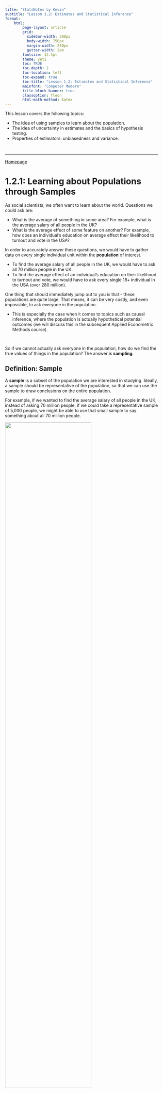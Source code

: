 ```yaml
---
title: "StatsNotes by Kevin"
subtitle: "Lesson 1.2: Estimates and Statistical Inference"
format:
    html:
        page-layout: article
        grid:
          sidebar-width: 300px
          body-width: 750px
          margin-width: 250px
          gutter-width: 2em
        fontsize: 12.5pt
        theme: yeti
        toc: TRUE
        toc-depth: 2
        toc-location: left
        toc-expand: true
        toc-title: "Lesson 1.2: Estimates and Statistical Inference"
        mainfont: "Computer Modern"
        title-block-banner: true
        classoption: fleqn
        html-math-method: katex
---
```


This lesson covers the following topics:

-   The idea of using samples to learn about the population.
-   The idea of uncertainty in estimates and the basics of hypothesis testing.
-   Properties of estimators: unbiasedness and variance.

<br />

------------------------------------------------------------------------

[Homepage](https://statsnotes.github.io)

# 1.2.1: Learning about Populations through Samples

As social scientists, we often want to learn about the world. Questions we could ask are:

-   What is the average of something in some area? For example, what is the average salary of all people in the UK?
-   What is the average effect of some feature on another? For example, how does an individual's education on average effect their likelihood to turnout and vote in the USA?

In order to accurately answer these questions, we would have to gather data on every single individual unit within the **population** of interest.

-   To find the average salary of all people in the UK, we would have to ask all 70 million people in the UK.
-   To find the average effect of an individual's education on their likelihood to turnout and vote, we would have to ask every single 18+ individual in the USA (over 280 million).

One thing that should immediately jump out to you is that - these populations are quite large. That means, it can be very costly, and even impossible, to ask everyone in the population.

-   This is especially the case when it comes to topics such as causal inference, where the population is actually hypothetical potential outcomes (we will discuss this in the subsequent Applied Econometric Methods course).

<br />

So if we cannot actually ask everyone in the population, how do we find the true values of things in the population? The answer is **sampling**.

::: callout-tip
## Definition: Sample

A **sample** is a subset of the population we are interested in studying. Ideally, a sample should be representative of the population, so that we can use the sample to draw conclusions on the entire population.

For example, if we wanted to find the average salary of all people in the UK, instead of asking 70 million people, if we could take a representative sample of 5,000 people, we might be able to use that small sample to say something about all 70 million people.
:::

![](images/clipboard-2421254692.png){fig-align="center" width="75%"}

The **sampling procedure** is how we decide to sample. The best sampling procedure is **random sampling** - where every unit in the population as an equal chance of being selected.

Because every unit in the population is equally likely to be included in our sample, it is likely our sample will be very reflective of the population, making it easier to draw conclusions.

<br />

<br />

------------------------------------------------------------------------

[Homepage](https://statsnotes.github.io)

# 1.2.2: Estimands, Estimators, and Estimates

Let us formalise the idea of sampling and populations that we described above with three concepts: Estimands, Estimators, and Estimate.

::: callout-tip
## Definition: Estimand

An estimand is the true value in the population that we are trying to estimate. We typically notate the estimand as $\theta$.

-   For example, if we wanted to find the average salary of all people in the UK, the estimand would be the true average salary of all people in the UK.

-   For example if we wanted to find he average effect of an individual's education on their likelihood to turnout and vote in the USA, the estimand would be the true average effect for all people in the USA.
:::

Basically, an estimand is what we are trying to find.

However, as I said before, we often can't find the true value in the population because it is too hard (or sometimes impossible) to ask everyone in the population. Thus, we cannot directly calculate the estimand $\theta$.

<br />

Because we cannot directly get the estimand $\theta$, we will instead have to estimate the true $\theta$ with an estimator on the sample we have taken.

::: callout-tip
## Definition: Estimator

An estimator is a procedure for taking sample data to produce an estimate value of the true population relationship.

-   For example, if we wanted to find the average salary of all people in the UK, the estimator could be be to find the **sample average** salary within our sample.
:::

We will discuss estimators in detail throughout the rest of this course.

<br />

Once we have run the estimator, it will output an estimate, a prediction of the true value of $\theta$.

::: callout-tip
## Definition: Estimate

An estimate is the value produced by an estimator. It is our guess of what the true population parameter is. We typically notate an estimate as $\hat\theta_n$ (the hat above means estimate).
:::

The rest of this chapter will be focused on the properties of these estimates.

<br />

<br />

------------------------------------------------------------------------

[Homepage](https://statsnotes.github.io)

# 1.2.3: Uncertainty in Estimates and Sampling Distributions

Let us go back to the example of finding the average salary of all people in the UK.

Let us say that we gather a sample of 1,000 individuals, and calculate the sample mean, getting our estimate $\hat\theta_1$.

Then, let us say we gather another sample of 1,000 individuals, and get another estimate $\hat\theta_2$.

-   This estimate will not be the same as the first - as if we are randomly sampling (or any sampling process), the chance we get the same exact 1,000 individuals is unlikely.
-   The slight changes in our sample will mean our estimate is slightly different for the new sample.

We keep taking samples, and keep getting more estimates $\hat\theta_3, \hat\theta_4, ..., \hat\theta_n$. Imagine we keep taking samples forever (infinitely).

<br />

Now, we have a ton of different estimates $\hat\theta_1, \hat\theta_2, ..., \hat\theta_n$. Let us plot these as if they are outcomes of a random variable.

-   We put different $\hat\theta$ estimates on the horizontal axis, and put the frequency in which they occur on the vertical axis.

We will get a distribution something like this:

![](images/clipboard-2444367374.png){fig-align="center" width="65%"}

This distribution is called a **sampling distribution**.

::: callout-tip
## Definition: Sampling Distribution

The sampling distribution is the imaginary distribution of estimates, if we repeated the sampling and estimation process many many times.
:::

Just like any other distribution, this sampling distribution also has an expectation and variance.

-   The expected value of this distribution is the true population estimate $\theta$, assuming that our estimator is unbiased (we will discuss this later).
-   The variance of this distribution is how spread apart our estimates are.

Importantly, the standard deviation (square root of variance) of this distribution is called the **standard error**.

-   The standard error essentially tells us how spread-out our estimates of our estimator are.
-   This is very useful for quantifying the precision of our estimates, and will be used in numerous tests in this course.

<br />

<br />

------------------------------------------------------------------------

[Homepage](https://statsnotes.github.io)

# 1.2.4: Central Limit Theorem

We now know what a sampling distribution is - the distribution of estimates from different samples under repeated sampling.

However, why is this sampling distribution useful to us? The answer is the Central Limit Theorem.

::: callout-tip
## Definition: Central Limit Theorem

The central limit theorem says that when you have a sufficiently large sample size (each sample generally above 30), the [sampling distribution starts to approximate a normal distribution]{.underline}. This is even the case when the variable's underlying distribution is not normal.
:::

So cool, the sampling distribution mimics a normal distribution. Why is that important?

Recall from [section 1.6](https://politicalscience.github.io/metrics/1.html#the-normal-distribution), we explained how the normal distribution has some very useful properties in terms of standard deviations.

![](images/clipboard-2691725554.png){fig-align="center" width="85%"}

Within 1 standard deviation on either side of the mean, 68% of the area under the distribution curve is included. Within 2 standard deviations on either side, 95%, and within 3 standard deviations, 99.7%.

We know the standard deviation of a sampling distribution is the standard error. What this tells us is that we know how likely it is to get a certain specific sample estimate.

-   If a specific sample estimate $\hat\theta_n$ is at 1 standard deviation from the mean, that estimate or closer is likely to occur 68% of the time, and that estimate or farther is likely to occur 32% of the time.

-   If a specific sample estimate $\hat\theta_n$ is at 2 standard deviations, that estimate or anything closer is likely to occur 95% of the time, and that estimate or farther is likely to occur 5% of the time.

Essentially, [we can tell the likelihood of getting any $\hat\theta_n$ estimate with the central limit theorem]{.underline}.

This will become very useful for several applications, including hypothesis testing covered in the next section.

<br />

<br />

------------------------------------------------------------------------

[Homepage](https://statsnotes.github.io)

# 1.2.5: Intuition of Hypothesis Testing

Let us say we have some status-quo theory.

-   A status-quo theory is the generally accepted value of the true estimand $\theta$ in your field.
-   Often, the status-quo value is zero - for example, there is no relationship between income and education (0). This is generally the case for many research topics which have not been studies.
-   However, the status-quo theory can be anything that is generally accepted as a value of $\theta$ for your situation.

This status quo theory is called the **null hypothesis**, notated $H_0$.

<br />

However, you believe this status-quo theory is wrong, and want to find some way to disprove it. You have an **alternative hypothesis** $H_1$, which you believe to be correct.

How do we prove the **null hypothesis** is wrong and our **alternative hypothesis** is correct?

<br />

We cannot actually know what probability that the status-quo theory is wrong, or what probability that our theory is right.

However, what we can calculate (as seen in the previous section), is the probability of getting a certain sample estimate $\hat\theta_n$, assuming the status-quo theory is true.

If we assume the status-quo theory is true (as we typically do, until we prove it false), that means that the hypothetical sampling distribution would be centered at the null hypothesis value $H_0$.

-   Then, we can gather a sample, and calculate some sample estimate $\hat\theta$.
-   Using the central limit theorem, we can calculate the probability of getting our sample estimate $\hat\theta$, given the null hypothesis $H_0$ was true.

If the probability of getting our sample estimate $\hat\theta$ is very very low given the null hypothesis was true, we conclude this as convincing evidence that the null hypothesis is actually false.

-   After all, if you only have a tiny tiny chance of getting the specific $\hat\theta$ value you did, that likely doesn't mean you got super lucky, it just means that the null hypothesis is not true, and that the true value of $H_0$ is something different that would mean your actual $\hat\theta$ is not that unlikely.

<br />

In social sciences, we generally accept 95% confidence as the standard level. That means that if we get an estimate $\hat\theta$ that has less than a 5% chance of occurring given the null hypothesis is true, that means we can reject the null hypothesis.

For example, look at the figure below. This is the sampling distribution, assuming the null hypothesis $H_0$ is true. Thus, it is centered at $H_0$ (in this case, the 0).

![](images/clipboard-4089428197.png){fig-align="center" width="75%"}

The blue shaded areas are within 2 standard deviations of the mean at $H_0$, and are thus within the 95% likelihood to occur range.

-   Anything beyond the blue shading (white areas) are values that are less than 5% likely to occur.
-   If we get a $\hat\theta$ in the white areas, that means there is less than a 5% chance the null hypothesis is true. In that case, we reject the null hypothesis and accept our alternative hypothesis.

We will illustrate how to conduct a hypothesis test in the next section.

<br />

<br />

------------------------------------------------------------------------

[Homepage](https://statsnotes.github.io)

# 1.2.6: Implementing a Hypothesis Test

To start a hypothesis test, you will need a status-quo null hypothesis, and a alternative hypothesis.

Now, let us gather a sample, and estimate a sample estimate $\hat\theta$. We will need to calculate a test statistic for our sample estimate $\hat\theta$.

$$
\text{Test Statistic} = \frac{\hat\theta - H_0}{\text{Standard Error of } \hat\theta}
$$

The test statistic gives us the distance of our estimate $\hat\theta$ from the true $\theta$, assuming the null hypothesis $H_0$ is true.

<br />

Now we know how many standard errors away from the null hypothesis our sample estimate is, we can consult a standard normal distribution.

![](images/img_standard_normal.svg){fig-align="center" width="90%"}

On this distribution, find, on the x-axis, our test statistic value, and its absolute value.

-   That should give us two points on either side of the mean of the sampling distribution.

Now, start from those two points, and highlight the area under the curve further away from the mean from both points. It should look something like this (in this figure, the test statistic is 2.228):

![](images/clipboard-1533818238.png){fig-align="center" width="65%"}

Now, calculate the highlighted area under the curve. That is our p-value.

::: callout-tip
## Definition: P-Value

The p-value is the probability of getting a test statistic equally or more extreme than the one we got with our sample estimate, given the null hypothesis is true.

-   If the p-value is low, that means there is a low probability that the null hypothesis is true.

Typically, in the social sciences, if the p-value is below 0.05 (5%), we can reject the null hypothesis and claim that it is not true. Then, we accept our alternative hypothesis.
:::

Hypothesis testing is a huge part of the social sciences (and science in general). After all, our goal in science is to prove old things wrong and show new theories are correct. Hypothesis testing is the primary way we do this in quantitative social science research.

<br />

<br />

------------------------------------------------------------------------

[Homepage](https://statsnotes.github.io)

# 1.2.7: Confidence Intervals

Sometimes, we aren't just interested in proving a new theory with hypothesis testing. We are often interested in the actual parameter value of $\theta$.

As we have discussed before, there is some variation in our estimates $\hat\theta_n$. How can we come up with a range that likely includes the true value of $\theta$?

The answer is confidence intervals!

According to the Central Limit Theorem, we know that any sample estimate $\hat\theta_n$ is 95% likely to be within 2 standard deviations/errors of the true population value $\theta$.

Thus, we can construct an interval of 2 standard errors on both sides of our estimate $\hat\theta_n$, which means that 95% of the time, our estimate + interval will include the true value of $\theta$. Thus our interval is:

$$
\hat\theta - 1.96 se(\hat\theta), \ \ \hat\theta + 1.96se(\hat\theta)
$$

-   Why 1.96? Well actually we have been rounding by saying 2 standard deviations. The normal distribution actually contains 95% of the area under the distribution within 1.96 standard deviations on either side.

What does this confidence interval mean?

-   It means under repeated sampling and estimating $\hat\theta_n$, 95% of the confidence intervals we construct will include the true $\theta$ value.

::: callout-warning
## Interpretation Warning!

It is very important to note that confidence intervals do not mean a 95% probability that the true $\theta$ is within any specific confidence interval we calculated.

We cannot know based on one confidence interval, whether it covers or does not cover the true $\theta$.

The correct interpretation is that over many samples from the same population, we would expect 95% of our confidence intervals to contain the true $\theta$ value.
:::

<br />

<br />

------------------------------------------------------------------------

[Homepage](https://statsnotes.github.io)

# 1.2.8: Properties of Estimators

In this chapter, we have mostly discussed sampling distributions. Notably, we said two things about sampling distributions:

-   The mean (if the estimator is unbiased) is the true population value of $\theta$.
-   The variance indicates how spread-out our estimates are.

<br />

This brings us to the next topic - the quality of an estimator.

-   We will discuss many estimators in this course. Which estimator should we choose? It depends on the properties of the estimator.

The two key properties of estimators are **Bias** and **Variance**.

<br />

**Unbiasedness** is whether if an estimator is, on average, predicting the correct population value. Mathematically:

$$
E(\hat\theta_n) = \theta
$$

Basically, under many different samples and estimates, we on average get the population value.

-   We want an unbiased estimator - because that means on average, we are getting the right estimate of the population parameter $\theta$.

In a sampling distribution, the implication of unbiasedness is that the mean of the sampling distribution will equal the true population value $\theta$.

-   And if our estimator is biased, then the mean of the sampling distribution will not be equal to the true population value $\theta$.

<br />

**Variance** is how spread out an estimator's estimates are over different samples. It is defined as:

$$
Var(\hat\theta_n) = E((\hat\theta_n - E(\hat\theta_n))^2)
$$

Basically, under many different samples and estimates, how far apart/spread out are our different estimates?

-   The standard error (standard deviation of a sampling distribution) is a measurement of the variance of an estimator.

Ideally, we want an estimator to be both unbiased and have low variance, since that means we are on average estimating the correct population parameter $\theta$, and also have our estimates close together around the true parameter $\theta$.

-   If we are comparing two estimators, one biased and one unbiased, we almost always prefer the one that is unbiased (although not always).
-   If we are comparing two unbiased estimators, the one with the lower variance is preferred.

The later lessons will explore many different estimators, and their properties of unbiasedness and variance.

<br />

------------------------------------------------------------------------

[Course Homepage](https://politicalscience.github.io/metrics/)

